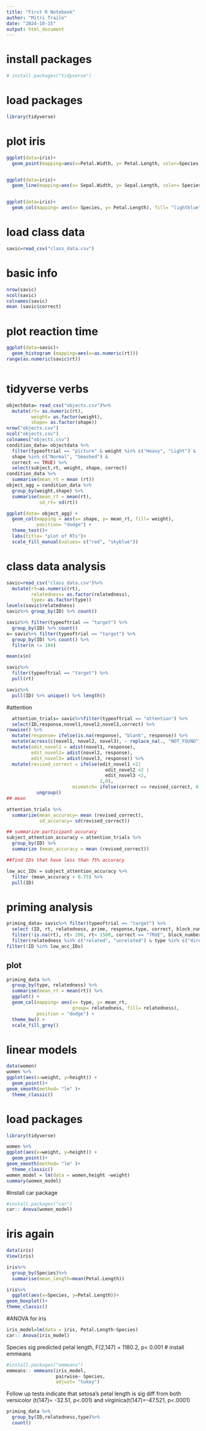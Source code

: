 ```yaml
---
title: "First R Notebook"
author: "Mitri Traile"
date: "2024-10-15"
output: html_document
---
```

# install packages 
```r
# install.packages("tidyverse")
```

# load packages
```r
library(tidyverse)
```
# plot iris 
```r
ggplot(data=iris)+
  geom_point(mapping=aes(x=Petal.Width, y= Petal.Length, color=Species, size= Species, shape= Species))


ggplot(data=iris)+
  geom_line(mapping=aes(x= Sepal.Width, y= Sepal.Length, color= Species, size= Species, shape= Species))


ggplot(data=iris)+
  geom_col(mapping= aes(x= Species, y= Petal.Length), fill= "lightblue")+ theme_test()
```
# load class data
```r
savic=read_csv("class_data.csv")
```
# basic info
```r
nrow(savic)
ncol(savic)
colnames(savic)
mean (savic$correct)
```
# plot reaction time
```r
ggplot(data=savic)+
  geom_histogram (mapping=aes(x=as.numeric(rt)))
range(as.numeric(savic$rt))
```
```r

```
# tidyverse verbs 
```r
objectdata= read_csv("objects.csv")%>%
  mutate(rt= as.numeric(rt),
         weight= as.factor(weight),
         shape= as.factor(shape))
nrow("objects.csv")
ncol("objects.csv")
colnames("objects.csv")
condition_data= objectdata %>%
  filter(typeoftrial == "picture" & weight %in% c("Heavy", "Light") & 
  shape %in% c("Normal", "Smashed") &
  correct == TRUE) %>%
  select(subject,rt, weight, shape, correct)
condition_data %>%
  summarise(mean_rt = mean (rt))
object_agg = condition_data %>%
  group_by(weight,shape) %>%
  summarise(mean_rt = mean(rt),
            sd_rt= sd(rt))

ggplot(data= object_agg) +
  geom_col(mapping = aes(x= shape, y= mean_rt, fill= weight),
           position= "dodge") +
  theme_test()+ 
  labs(title= "plot of RTs")+
  scale_fill_manual(values= c("red", "skyblue"))
```
# class data analysis 
```r
savic=read_csv("class_data.csv")%>%
  mutate(rt=as.numeric(rt),
         relatedness= as.factor(relatedness),
         type= as.factor(type))
levels(savic$relatedness)
savic%>% group_by(ID) %>% count()

savic%>% filter(typeoftrial == "target") %>%
  group_by(ID) %>% count()
x= savic%>% filter(typeoftrial == "target") %>%
  group_by(ID) %>% count() %>%
  filter(n != 104)

mean(x$n)

savic%>% 
  filter(typeoftrial == "target") %>%
  pull(rt)

savic%>% 
  pull(ID) %>% unique() %>% length()
```
#attention 
```r
  attention_trials= savic%>%filter(typeoftrial == "attention") %>%
  select(ID,response,novel1,novel2,novel3,correct) %>%
rowwise() %>%
  mutate(response= ifelse(is.na(response), "blank", response)) %>%
  mutate(across(c(novel1, novel2, novel3), ~ replace_na(., "NOT_FOUND"))) %>%
  mutate(edit_novel1 = adist(novel1, response),
         edit_novel2= adist(novel2, response),
         edit_novel3= adist(novel3, response)) %>%
  mutate(revised_correct = ifelse(edit_novel1 <2|
                                    edit_novel2 <2 |
                                    edit_novel3 <2,
                                  1,0),
                        mismatch= ifelse(correct == revised_correct, 0,1)) %>%
           ungroup()
## mean 

attention_trials %>%
  summarize(mean_accuracy= mean (revised_correct),
            sd_accuracy= sd(revised_correct))

## summarize participant accuracy 
subject_attention_accuracy = attention_trials %>%
  group_by(ID) %>%
  summarize (mean_accuracy = mean (revised_correct))

##find IDs that have less than 75% accuracy

low_acc_IDs = subject_attention_accuracy %>%
  filter (mean_accuracy < 0.75) %>%
  pull(ID)
```

# priming analysis 

```r
priming_data= savic%>% filter(typeoftrial == "target") %>%
  select (ID, rt, relatedness, prime, response,type, correct, block_number, target, correct_key) %>%
  filter(!is.na(rt), rt> 200, rt< 1500, correct == "TRUE", block_number == 1) %>%
  filter(relatedness %in% c("related", "unrelated") & type %in% c("direct", "shared")) %>%
filter(!ID %in% low_acc_IDs)
```
## plot 
```r
priming_data %>%
  group_by(type, relatedness) %>%
  summarise(mean_rt = mean(rt)) %>%
  ggplot() +
  geom_col(mapping= aes(x= type, y= mean_rt, 
                        group= relatedness, fill= relatedness),
           position = "dodge") +
  theme_bw() +
  scale_fill_grey()
```
# linear models
```r
data(women)
women %>%
ggplot(aes(x=weight, y=height)) +
  geom_point()+
geom_smooth(method= "lm" )+
  theme_classic()
```

# load packages
```r
library(tidyverse)
```

```r
women %>%
ggplot(aes(x=weight, y=height)) +
  geom_point()+
geom_smooth(method= "lm" )+
  theme_classic()
women_model = lm(data = women,height ~weight)
summary(women_model)
```

#install car package
```r
#install.packages("car")
car:: Anova(women_model)
```
# iris again 
```r
data(iris)
View(iris)

iris%>%
  group_by(Species)%>%
  summarise(mean_length=mean(Petal.Length))

iris%>%
  ggplot(aes(x=Species, y=Petal.Length))+
geom_boxplot()+
theme_classic()
```
#ANOVA for iris 
```r
iris_model=lm(data = iris, Petal.Length~Species)
car:: Anova(iris_model)
```
Species sig predicted petal length, F(2,147) = 1180.2, p< 0.001
# install emmeans
```r
#install.packages("emmeans")
emmeans:: emmeans(iris_model,
                  pairwise~ Species,
                  adjust= "tukey")
```
Follow up tests indicate that setosa's petal length is sig diff from both versicolor (t(147)= -32.51, p<.001) and virginica(t(147)=-47.521, p<.0001)

```r
priming_data %>%
  group_by(ID,relatedness,type)%>%
  count()
```

